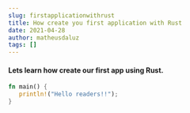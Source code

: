 ```yaml
---
slug: firstapplicationwithrust
title: How create you first application with Rust
date: 2021-04-28
author: matheusdaluz
tags: []
---
```

#### Lets learn how create our first app using Rust.

```rust
fn main() {
   println!("Hello readers!!");
}
```